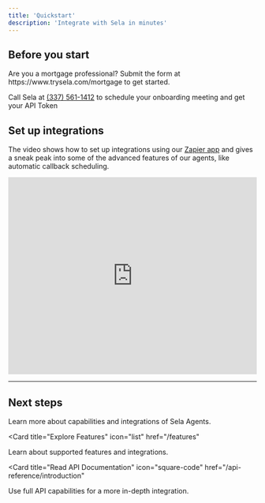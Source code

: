 ```yaml
---
title: 'Quickstart'
description: 'Integrate with Sela in minutes'
---
```


## Before you start

<Note>
  Are you a mortgage professional? Submit the form at https://www.trysela.com/mortgage to get started.
</Note>

Call Sela at [(337) 561-1412](+13375611412) to schedule your onboarding meeting and get your API Token

## Set up integrations

The video shows how to set up integrations using our [Zapier app](https://zapier.com/developer/public-invite/210854/814e5d3830201d32af913e6b9e63f1c9/) and gives a sneak peak into some of the advanced features of our agents, like automatic callback scheduling.

<iframe src="https://www.loom.com/embed/a0af631bd0cf4952b7941806ab3916cc?sid=d88a5e6f-c632-4155-bc36-fcac59876460" frameborder="0" webkitallowfullscreen mozallowfullscreen allowfullscreen width="100%" height="400px"></iframe>

---

## Next steps

Learn more about capabilities and integrations of Sela Agents.

<CardGroup>

<Card
  title="Explore Features"
  icon="list"
  href="/features"
>
  Learn about supported features and integrations.
</Card>

<Card
  title="Read API Documentation"
  icon="square-code"
  href="/api-reference/introduction"
>
  Use full API capabilities for a more in-depth integration.
</Card>

</CardGroup>
